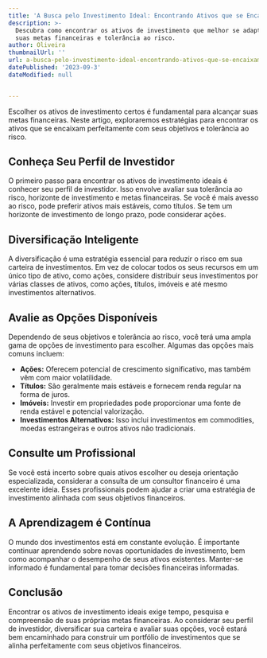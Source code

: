 ```yaml
---
title: 'A Busca pelo Investimento Ideal: Encontrando Ativos que se Encaixam'
description: >-
  Descubra como encontrar os ativos de investimento que melhor se adaptam às
  suas metas financeiras e tolerância ao risco.
author: Oliveira
thumbnailUrl: ''
url: a-busca-pelo-investimento-ideal-encontrando-ativos-que-se-encaixam
datePublished: '2023-09-3'
dateModified: null


---
```


Escolher os ativos de investimento certos é fundamental para alcançar suas metas financeiras. Neste artigo, exploraremos estratégias para encontrar os ativos que se encaixam perfeitamente com seus objetivos e tolerância ao risco.

## Conheça Seu Perfil de Investidor

O primeiro passo para encontrar os ativos de investimento ideais é conhecer seu perfil de investidor. Isso envolve avaliar sua tolerância ao risco, horizonte de investimento e metas financeiras. Se você é mais avesso ao risco, pode preferir ativos mais estáveis, como títulos. Se tem um horizonte de investimento de longo prazo, pode considerar ações.

## Diversificação Inteligente

A diversificação é uma estratégia essencial para reduzir o risco em sua carteira de investimentos. Em vez de colocar todos os seus recursos em um único tipo de ativo, como ações, considere distribuir seus investimentos por várias classes de ativos, como ações, títulos, imóveis e até mesmo investimentos alternativos.

## Avalie as Opções Disponíveis

Dependendo de seus objetivos e tolerância ao risco, você terá uma ampla gama de opções de investimento para escolher. Algumas das opções mais comuns incluem:

- **Ações:** Oferecem potencial de crescimento significativo, mas também vêm com maior volatilidade.
- **Títulos:** São geralmente mais estáveis e fornecem renda regular na forma de juros.
- **Imóveis:** Investir em propriedades pode proporcionar uma fonte de renda estável e potencial valorização.
- **Investimentos Alternativos:** Isso inclui investimentos em commodities, moedas estrangeiras e outros ativos não tradicionais.

## Consulte um Profissional

Se você está incerto sobre quais ativos escolher ou deseja orientação especializada, considerar a consulta de um consultor financeiro é uma excelente ideia. Esses profissionais podem ajudar a criar uma estratégia de investimento alinhada com seus objetivos financeiros.

## A Aprendizagem é Contínua

O mundo dos investimentos está em constante evolução. É importante continuar aprendendo sobre novas oportunidades de investimento, bem como acompanhar o desempenho de seus ativos existentes. Manter-se informado é fundamental para tomar decisões financeiras informadas.

## Conclusão

Encontrar os ativos de investimento ideais exige tempo, pesquisa e compreensão de suas próprias metas financeiras. Ao considerar seu perfil de investidor, diversificar sua carteira e avaliar suas opções, você estará bem encaminhado para construir um portfólio de investimentos que se alinha perfeitamente com seus objetivos financeiros.
